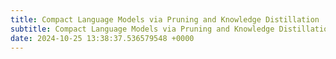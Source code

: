 ```yaml
---
title: Compact Language Models via Pruning and Knowledge Distillation
subtitle: Compact Language Models via Pruning and Knowledge Distillation
date: 2024-10-25 13:38:37.536579548 +0000
---
```

